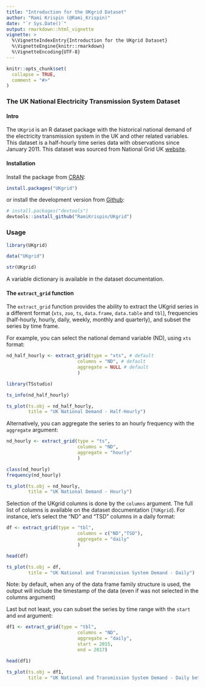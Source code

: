 ```yaml
---
title: "Introduction for the UKgrid Dataset"
author: "Rami Krispin (@Rami_Krispin)"
date: "`r Sys.Date()`"
output: rmarkdown::html_vignette
vignette: >
  %\VignetteIndexEntry{Introduction for the UKgrid Dataset}
  %\VignetteEngine{knitr::rmarkdown}
  %\VignetteEncoding{UTF-8}
---
```


```r
knitr::opts_chunk$set(
  collapse = TRUE,
  comment = "#>"
)
```

### The UK National Electricity Transmission System Dataset

#### Intro

The `UKgrid` is an R dataset package with the historical national demand of the electricity transmission system in the UK and other related variables. This dataset is a half-hourly time series data with observations since January 2011. This dataset was sourced from National Grid UK [website](https://www.nationalgrid.com/uk).

#### Installation

Install the package from [CRAN](https://CRAN.R-project.org/package=UKgrid):

```r
install.packages("UKgrid")
```

or install the development version from [Github](https://github.com/RamiKrispin/UKgrid):

```r
# install.packages("devtools")
devtools::install_github("RamiKrispin/UKgrid")
```

### Usage

```r
library(UKgrid)

data("UKgrid")

str(UKgrid)
```

A variable dictionary is available in the dataset documentation. 

#### The `extract_grid` function

The `extract_grid` function provides the ability to extract the UKgrid series in a different format (`xts`, `zoo`, `ts`, `data.frame`, `data.table` and `tbl`), frequencies (half-hourly, hourly, daily, weekly, monthly and quarterly), and subset the series by time frame.   

For example, you can select the national demand variable (ND), using `xts` format:

```r

nd_half_hourly <- extract_grid(type = "xts", # default
                          columns = "ND", # default
                          aggregate = NULL # default
                          )

library(TSstudio)

ts_info(nd_half_hourly)

ts_plot(ts.obj = nd_half_hourly, 
        title = "UK National Demand - Half-Hourly")

```

Alternatively, you can aggregate the series to an hourly frequency with the `aggregate` argument:

```r

nd_hourly <- extract_grid(type = "ts", 
                          columns = "ND", 
                          aggregate = "hourly" 
                          )

class(nd_hourly)
frequency(nd_hourly)

ts_plot(ts.obj = nd_hourly, 
        title = "UK National Demand - Hourly")

```


Selection of the UKgrid columns is done by the `columns` argument. The full list of columns is available on the dataset documentation (`?UKgrid`). For instance, let's select the "ND" and "TSD" columns in a daily format:

```r

df <- extract_grid(type = "tbl", 
                          columns = c("ND","TSD"), 
                          aggregate = "daily" 
                          )

head(df)

ts_plot(ts.obj = df, 
        title = "UK National and Transmission System Demand - Daily")

```

Note: by default, when any of the data frame family structure is used, the output will include the timestamp of the data (even if was not selected in the columns argument)

Last but not least, you can subset the series by time range with the `start` and `end` argument:

```r

df1 <- extract_grid(type = "tbl", 
                          columns = "ND", 
                          aggregate = "daily", 
                          start = 2015,
                          end = 2017)

head(df1)

ts_plot(ts.obj = df1, 
        title = "UK National and Transmission System Demand - Daily between 2015 and 2017")

```
